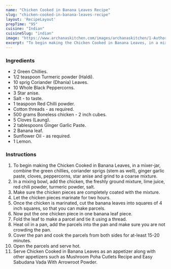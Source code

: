 ---
name: "Chicken Cooked in Banana Leaves Recipe"
slug: "chicken-cooked-in-banana-leaves-recipe"
layout: 'RecipeLayout'
prepTime: "95"
cuisine: "Indian"
cuisineSlug: "indian"
image: "https://www.archanaskitchen.com/images/archanaskitchen/1-Author/garimasgautam-gmail.com/Chicken_Cooked_in_Banana_Leaves_original1.jpg"
excerpt: "To begin making the Chicken Cooked in Banana Leaves, in a mixer-jar, combine the green chillies, coriander sprigs stem as well, ginger garlic paste, cloves, peppercorns, star anise and grind to a coarse mixture"
---

### Ingredients

- 2 Green Chillies.
- 1/2 teaspoon Turmeric powder (Haldi).
- 10 sprig Coriander (Dhania) Leaves.
- 10 Whole Black Peppercorns.
- 3 Star anise.
- Salt - to taste.
- 1 teaspoon Red Chilli powder.
- Cotton threads - as required.
- 500 grams Boneless chicken - 2 inch cubes.
- 5 Cloves (Laung).
- 2 tablespoons Ginger Garlic Paste.
- 2 Banana leaf.
- Sunflower Oil - as required.
- 1 Lemon.

### Instructions

1. To begin making the Chicken Cooked in Banana Leaves, in a mixer-jar, combine the green chillies, coriander sprigs (stem as well), ginger garlic paste, cloves, peppercorns, star anise and grind to a coarse mixture.
1. In a mixing bowl, add the chicken, the freshly ground mixture, lime juice, red chili powder, turmeric powder, salt.
1. Make sure the chicken pieces are completely coated with the mixture.
1. Let the chicken pieces marinate for two hours.
1. Once the chicken is marinated, cut the banana leaves into squares of 4 inch squares, so that you can make parcels.
1. Now put the one chicken piece in one banana leaf piece.
1. Fold the leaf to make a parcel and tie it using a thread.
1. Heat oil in a pan, add the parcels into the pan and make sure you are not crowding the pan.
1. Cover the pan and cook the parcels from both sides for at-least 15-20 minutes.
1. Open the parcels and serve hot.
1. Serve Chicken Cooked in Banana Leaves as an appetizer along with other appetizers such as Mushroom Poha Cutlets Recipe and Easy Sabudana Vada With Arrowroot Powder.
